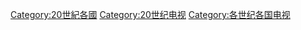 [[Category:20世紀各國|Category:20世紀各國]]
[[Category:20世纪电视|Category:20世纪电视]]
[[Category:各世纪各国电视|Category:各世纪各国电视]]